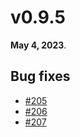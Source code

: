 # v0.9.5

**May 4, 2023**.

## Bug fixes

- [#205](https://github.com/kobaltedev/kobalte/pull/205)
- [#206](https://github.com/kobaltedev/kobalte/pull/206)
- [#207](https://github.com/kobaltedev/kobalte/pull/207)

